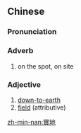 {{also|实地}}
==Chinese==
{{zh-forms|s=实地}}

===Pronunciation===
{{zh-pron
|m=shídì
|c=sat6 dei6
|mn=kh,qz,xm,zz:si̍t-tē/qz,tp,xm:si̍t-tōe
|cat=adv,a
}}

===Adverb===
{{zh-adv}}

# on the spot, on site

===Adjective===
{{zh-adj}}

# [[down-to-earth]]
# [[field]] (attributive)

[[zh-min-nan:實地]]